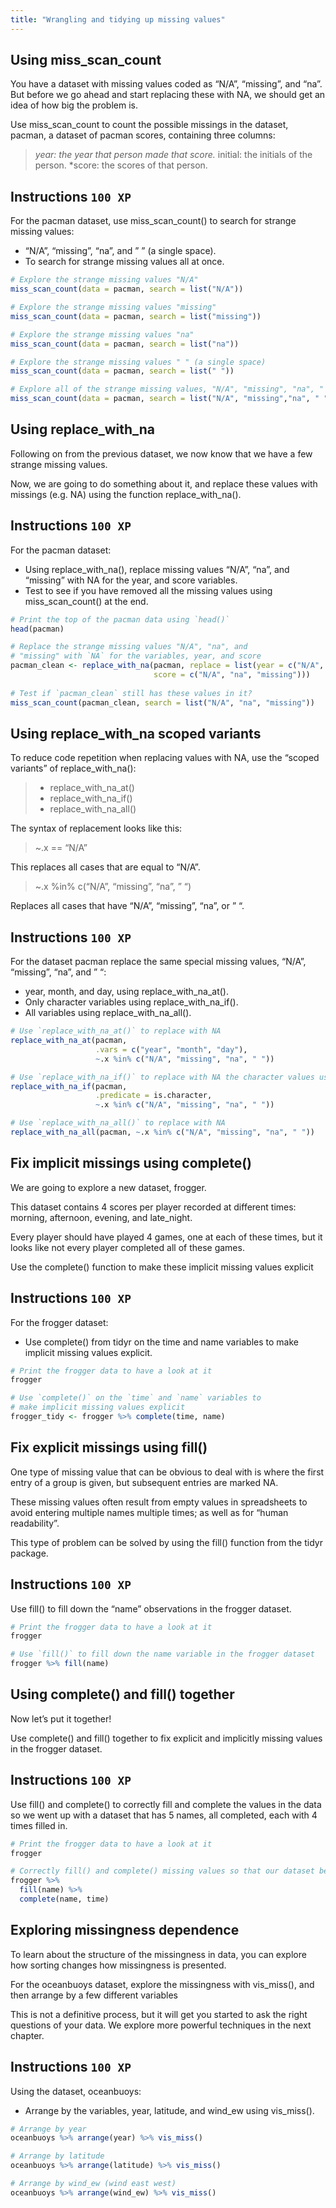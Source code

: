 ```yaml
---
title: "Wrangling and tidying up missing values"
---
```


## Using miss_scan_count

You have a dataset with missing values coded as "N/A", "missing", and "na". But before we go ahead and start replacing these with NA, we should get an idea of how big the problem is.

Use miss_scan_count to count the possible missings in the dataset, pacman, a dataset of pacman scores, containing three columns:

> *year: the year that person made that score.
> *initial: the initials of the person.
> *score: the scores of that person.

## Instructions `100 XP` {.unnumbered}

For the pacman dataset, use miss_scan_count() to search for strange missing values:

* "N/A", "missing", "na", and " " (a single space).
* To search for strange missing values all at once.

``` .r
# Explore the strange missing values "N/A"
miss_scan_count(data = pacman, search = list("N/A"))

# Explore the strange missing values "missing"
miss_scan_count(data = pacman, search = list("missing"))

# Explore the strange missing values "na"
miss_scan_count(data = pacman, search = list("na"))

# Explore the strange missing values " " (a single space)
miss_scan_count(data = pacman, search = list(" "))

# Explore all of the strange missing values, "N/A", "missing", "na", " "
miss_scan_count(data = pacman, search = list("N/A", "missing","na", " "))
```

## Using replace_with_na

Following on from the previous dataset, we now know that we have a few strange missing values.

Now, we are going to do something about it, and replace these values with missings (e.g. NA) using the function replace_with_na().

## Instructions `100 XP` {.unnumbered}

For the pacman dataset:

* Using replace_with_na(), replace missing values "N/A", "na", and "missing" with NA for the year, and score variables.
* Test to see if you have removed all the missing values using miss_scan_count() at the end.

``` .r
# Print the top of the pacman data using `head()`
head(pacman)

# Replace the strange missing values "N/A", "na", and 
# "missing" with `NA` for the variables, year, and score
pacman_clean <- replace_with_na(pacman, replace = list(year = c("N/A", "na", "missing"),
                                score = c("N/A", "na", "missing")))
                                        
# Test if `pacman_clean` still has these values in it?
miss_scan_count(pacman_clean, search = list("N/A", "na", "missing"))
```

## Using replace_with_na scoped variants

To reduce code repetition when replacing values with NA, use the "scoped variants" of replace_with_na():

> * replace_with_na_at()
> * replace_with_na_if()
> * replace_with_na_all()

The syntax of replacement looks like this:

>~.x == "N/A"

This replaces all cases that are equal to "N/A".

>~.x %in% c("N/A", "missing", "na", " ")

Replaces all cases that have "N/A", "missing", "na", or " ".

## Instructions `100 XP` {.unnumbered}

For the dataset pacman replace the same special missing values, "N/A", "missing", "na", and " ":

* year, month, and day, using replace_with_na_at().
* Only character variables using replace_with_na_if().
* All variables using replace_with_na_all().

``` .r
# Use `replace_with_na_at()` to replace with NA
replace_with_na_at(pacman,
                   .vars = c("year", "month", "day"), 
                   ~.x %in% c("N/A", "missing", "na", " "))

# Use `replace_with_na_if()` to replace with NA the character values using `is.character`
replace_with_na_if(pacman,
                   .predicate = is.character, 
                   ~.x %in% c("N/A", "missing", "na", " "))

# Use `replace_with_na_all()` to replace with NA
replace_with_na_all(pacman, ~.x %in% c("N/A", "missing", "na", " "))
```

## Fix implicit missings using complete()

We are going to explore a new dataset, frogger.

This dataset contains 4 scores per player recorded at different times: morning, afternoon, evening, and late_night.

Every player should have played 4 games, one at each of these times, but it looks like not every player completed all of these games.

Use the complete() function to make these implicit missing values explicit

## Instructions `100 XP` {.unnumbered}

For the frogger dataset:

* Use complete() from tidyr on the time and name variables to make implicit missing values explicit.

``` .r
# Print the frogger data to have a look at it
frogger

# Use `complete()` on the `time` and `name` variables to  
# make implicit missing values explicit
frogger_tidy <- frogger %>% complete(time, name)
```

## Fix explicit missings using fill()

One type of missing value that can be obvious to deal with is where the first entry of a group is given, but subsequent entries are marked NA.

These missing values often result from empty values in spreadsheets to avoid entering multiple names multiple times; as well as for "human readability".

This type of problem can be solved by using the fill() function from the tidyr package.

## Instructions `100 XP` {.unnumbered}

Use fill() to fill down the "name" observations in the frogger dataset.
``` .r
# Print the frogger data to have a look at it
frogger

# Use `fill()` to fill down the name variable in the frogger dataset
frogger %>% fill(name)
```

## Using complete() and fill() together

Now let's put it together!

Use complete() and fill() together to fix explicit and implicitly missing values in the frogger dataset.

## Instructions `100 XP` {.unnumbered}

Use fill() and complete() to correctly fill and complete the values in the data so we went up with a dataset that has 5 names, all completed, each with 4 times filled in.

``` .r
# Print the frogger data to have a look at it
frogger

# Correctly fill() and complete() missing values so that our dataset becomes sensible
frogger %>%
  fill(name) %>%
  complete(name, time)
```

## Exploring missingness dependence

To learn about the structure of the missingness in data, you can explore how sorting changes how missingness is presented.

For the oceanbuoys dataset, explore the missingness with vis_miss(), and then arrange by a few different variables

This is not a definitive process, but it will get you started to ask the right questions of your data. We explore more powerful techniques in the next chapter.


## Instructions `100 XP` {.unnumbered}

Using the dataset, oceanbuoys:

* Arrange by the variables, year, latitude, and wind_ew using vis_miss().

``` .r
# Arrange by year
oceanbuoys %>% arrange(year) %>% vis_miss()

# Arrange by latitude
oceanbuoys %>% arrange(latitude) %>% vis_miss()

# Arrange by wind_ew (wind east west)
oceanbuoys %>% arrange(wind_ew) %>% vis_miss()
```
